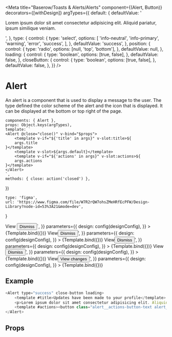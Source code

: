 

<Meta
    title="Baserow/Toasts & Alerts/Alerts"
    component={(Alert, Button)}
    decorators={[withDesign]}
    argTypes={{
        default: {
            defaultValue:
                '<p>Lorem ipsum dolor sit amet consectetur adipisicing elit. Aliquid pariatur, ipsum similique veniam.</p>',
        },
        type: {
            control: {
                type: 'select',
                options: [
                    'info-neutral',
                    'info-primary',
                    'warning',
                    'error',
                    'success',
                ],
            },
            defaultValue: 'success',
        },
        position: {
            control: {
                type: 'radio',
                options: [null, 'top', 'bottom'],
            },
            defaultValue: null,
        },
        loading: {
            control: {
                type: 'boolean',
                options: [true, false],
            },
            defaultValue: false,
        },
        closeButton: {
            control: {
                type: 'boolean',
                options: [true, false],
            },
            defaultValue: false,
        },
    }}
/>

# Alert

An alert is a component that is used to display a message to the user.
The type defined the color scheme of the alert and the icon that is displayed.
It can be displayed at the bottom or top right of the page.

    components: { Alert },
    props: Object.keys(argTypes),
    template: `
    <Alert @close="close()" v-bind="$props">
        <template v-if="${'title' in args}" v-slot:title>${
        args.title
    }</template>
        <template v-slot>${args.default}</template>
        <template v-if="${'actions' in args}" v-slot:actions>${
        args.actions
    }</template>
    </Alert>
    `,
    methods: { close: action('closed') },
})

    type: 'figma',
    url: 'https://www.figma.com/file/W7R2rQW7ohsZMeHRfEcPFW/Design-Library?node-id=53%3A21&mode=dev',
}

<Canvas>
    <Story
        name="Info primary"
        args={{
            type: 'info-primary',
            title: 'We’ve just released a new feature',
            actions: `<Button type="primary" size="small">View</Button> <button class="alert__actions-button-text alert__actions-button-text--normal">Dismiss</button>`,
        }}
        parameters={{
            design: config(designConfig),
        }}
    >
        {Template.bind({})}
    </Story>
    <Story
        name="Info neutral"
        args={{
            type: 'info-neutral',
            title: 'We’ve just released a new feature',
            actions:
                '<Button type="ghost" size="small">View</Button><button class="alert__actions-button-text alert__actions-button-text--normal">Dismiss</button>',
        }}
        parameters={{
            design: config(designConfig),
        }}
    >
        {Template.bind({})}
    </Story>
    <Story
        name="Warning"
        args={{
            type: 'warning',
            title: 'This action might cause problems',
            actions:
                '<Button type="warning" size="small">View</Button><button class="alert__actions-button-text">Dismiss</button>',
        }}
        parameters={{
            design: config(designConfig),
        }}
    >
        {Template.bind({})}
    </Story>
    <Story
        name="Error"
        args={{
            type: 'error',
            title: 'There was a problem with this action',
            actions:
                '<Button type="error" size="small">View</Button><button class="alert__actions-button-text">Dismiss</button>',
        }}
        parameters={{
            design: config(designConfig),
        }}
    >
        {Template.bind({})}
    </Story>
    <Story
        name="Success"
        args={{
            type: 'success',
            title: 'Successfully updated profile',
            actions:
                '<Button type="success" size="small">View</Button><button class="alert__actions-button-text alert__actions-button-text--loading">View changes</button>',
        }}
        parameters={{
            design: config(designConfig),
        }}
    >
        {Template.bind({})}
    </Story>
</Canvas>

## Example

```javascript
<Alert type="success" close-button loading>
    <template #title>Updates have been made to your profile</template>
    <p>Lorem ipsum dolor sit amet consectetur adipisicing elit. Aliquid pariatur, ipsum similique veniam</p>
    <template #actions><button class="alert__actions-button-text alert__actions-button-text--normal" @click="close()">Dismiss</button><button class="alert__actions-button-text" @click="anyMethod()">View changes</button></template>
</Alert>
```

## Props

<Props of={Alert} />
